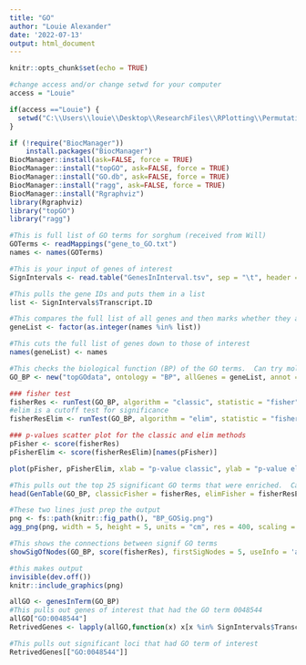 ---
title: "GO"
author: "Louie Alexander"
date: '2022-07-13'
output: html_document
---

```{r setup, include=FALSE}
knitr::opts_chunk$set(echo = TRUE)

#change access and/or change setwd for your computer
access = "Louie"

if(access =="Louie") {
  setwd("C:\\Users\\louie\\Desktop\\ResearchFiles\\RPlotting\\PermutationTesting")
}

```

```{r}
if (!require("BiocManager"))
    install.packages("BiocManager")
BiocManager::install(ask=FALSE, force = TRUE)
BiocManager::install("topGO", ask=FALSE, force = TRUE)
BiocManager::install("GO.db", ask=FALSE, force = TRUE)
BiocManager::install("ragg", ask=FALSE, force = TRUE)
BiocManager::install("Rgraphviz")
library(Rgraphviz)
library("topGO")
library("ragg")
```

```{r}
#This is full list of GO terms for sorghum (received from Will)
GOTerms <- readMappings("gene_to_GO.txt")
names <- names(GOTerms)
```

```{r}
#This is your input of genes of interest
SignIntervals <- read.table("GenesInInterval.tsv", sep = "\t", header = TRUE) 

#This pulls the gene IDs and puts them in a list
list <- SignIntervals$Transcript.ID

#This compares the full list of all genes and then marks whether they are genes of interest (0 vs 1)
geneList <- factor(as.integer(names %in% list))

#This cuts the full list of genes down to those of interest
names(geneList) <- names
```

```{r}
#This checks the biological function (BP) of the GO terms.  Can try molecular function(MF) or other 
GO_BP <- new("topGOdata", ontology = "BP", allGenes = geneList, annot = annFUN.gene2GO, gene2GO = GOTerms)
```

```{r}
### fisher test
fisherRes <- runTest(GO_BP, algorithm = "classic", statistic = "fisher")
#elim is a cutoff test for significance
fisherResElim <- runTest(GO_BP, algorithm = "elim", statistic = "fisher")

### p-values scatter plot for the classic and elim methods
pFisher <- score(fisherRes)
pFisherElim <- score(fisherResElim)[names(pFisher)]
```

```{r}
plot(pFisher, pFisherElim, xlab = "p-value classic", ylab = "p-value elim", main = "p-values scatter plot (BP ontology)", cex = 0.5, col = 'darkred')
```

```{r}
#This pulls out the top 25 significant GO terms that were enriched.  Can change last number to shorten/lengthen table
head(GenTable(GO_BP, classicFisher = fisherRes, elimFisher = fisherResElim, orderBy = "classicFisher", ranksOf = "classicFisher", topNodes = 500),25)
```

```{r}
#These two lines just prep the output
png <- fs::path(knitr::fig_path(), "BP_GOSig.png")
agg_png(png, width = 5, height = 5, units = "cm", res = 400, scaling = 1.0) 

#This shows the connections between signif GO terms
showSigOfNodes(GO_BP, score(fisherRes), firstSigNodes = 5, useInfo = 'all')

#this makes output
invisible(dev.off())
knitr::include_graphics(png)
```

```{r}
allGO <- genesInTerm(GO_BP)
#This pulls out genes of interest that had the GO term 0048544
allGO["GO:0048544"]
RetrivedGenes <- lapply(allGO,function(x) x[x %in% SignIntervals$Transcript.ID])

#This pulls out significant loci that had GO term of interest
RetrivedGenes[["GO:0048544"]]
```

